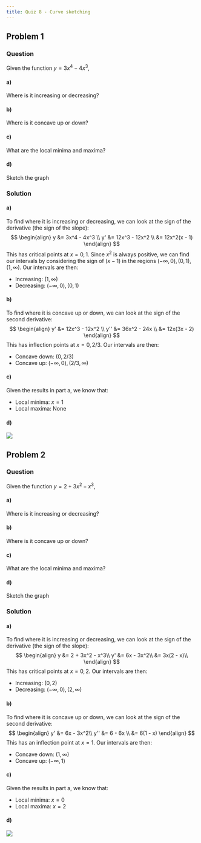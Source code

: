 ```yaml
---
title: Quiz 8 - Curve sketching
---
```


## Problem 1
### Question
Given the function $y = 3x^4 - 4x^3$,

#### a)
Where is it increasing or decreasing?

#### b)
Where is it concave up or down?

#### c)
What are the local minima and maxima?

#### d)
Sketch the graph

### Solution

#### a)
To find where it is increasing or decreasing, we can look at the sign of the derivative (the sign of the slope):
$$
\begin{align}
y &= 3x^4 - 4x^3 \\
y' &= 12x^3 - 12x^2 \\
&= 12x^2(x - 1)
\end{align}
$$
This has critical points at $x=0,1$.
Since $x^2$ is always positive, we can find our intervals by considering the sign of $(x-1)$ in the regions $(-\infty,0),(0,1),(1,\infty)$.
Our intervals are then:

- Increasing: $(1,\infty)$
- Decreasing: $(-\infty,0),(0,1)$

#### b)
To find where it is concave up or down, we can look at the sign of the second derivative:
$$
\begin{align}
y' &= 12x^3 - 12x^2 \\
y'' &= 36x^2 - 24x \\
&= 12x(3x - 2)
\end{align}
$$
This has inflection points at $x=0,2/3$.
Our intervals are then:

- Concave down: $(0,2/3)$
- Concave up: $(-\infty,0),(2/3,\infty)$

#### c)
Given the results in part a, we know that:

- Local minima: $x=1$
- Local maxima: None

#### d)

![](plots/quiz8_1d.png)

## Problem 2
### Question
Given the function $y = 2 + 3x^2 - x^3$,

#### a)
Where is it increasing or decreasing?

#### b)
Where is it concave up or down?

#### c)
What are the local minima and maxima?

#### d)
Sketch the graph

### Solution

#### a)
To find where it is increasing or decreasing, we can look at the sign of the derivative (the sign of the slope):
$$
\begin{align}
y &= 2 + 3x^2 - x^3\\
y' &= 6x - 3x^2\\
&= 3x(2 - x)\\
\end{align}
$$
This has critical points at $x=0,2$.
Our intervals are then:

- Increasing: $(0,2)$
- Decreasing: $(-\infty,0),(2,\infty)$

#### b)
To find where it is concave up or down, we can look at the sign of the second derivative:
$$
\begin{align}
y' &= 6x - 3x^2\\
y'' &= 6 - 6x \\
&= 6(1 - x)
\end{align}
$$
This has an inflection point at $x=1$.
Our intervals are then:

- Concave down: $(1,\infty)$
- Concave up: $(-\infty,1)$

#### c)
Given the results in part a, we know that:

- Local minima: $x=0$
- Local maxima: $x=2$

#### d)

![](plots/quiz8_2d.png)
